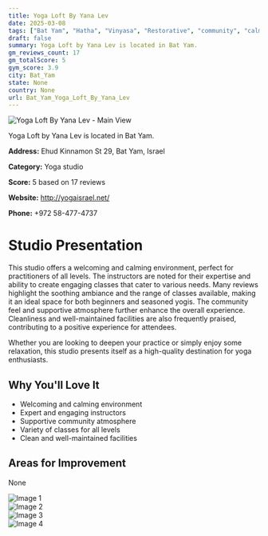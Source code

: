 ```yaml
---
title: Yoga Loft By Yana Lev
date: 2025-03-08
tags: ["Bat Yam", "Hatha", "Vinyasa", "Restorative", "community", "calm atmosphere", "Bat Yam"]  
draft: false
summary: Yoga Loft by Yana Lev is located in Bat Yam.
gm_reviews_count: 17
gm_totalScore: 5
gym_score: 3.9
city: Bat_Yam
state: None
country: None
url: Bat_Yam_Yoga_Loft_By_Yana_Lev
---
```


<div className="aspect-[16/9] relative my-8">
  <img 
    src="https://lh5.googleusercontent.com/p/AF1QipNdDN3OvgQ637dMtF2b0wYH5XTzNybri1UJQlwg=w1920-h1080-k-no"
    alt="Yoga Loft By Yana Lev - Main View"
    className="object-cover absolute inset-0 w-full h-full rounded-lg"
  />
</div>

Yoga Loft by Yana Lev is located in Bat Yam.

**Address:** Ehud Kinnamon St 29, Bat Yam, Israel

**Category:** Yoga studio

**Score:** 5 based on 17 reviews

**Website:** http://yogaisrael.net/

**Phone:** +972 58-477-4737

# Studio Presentation

This studio offers a welcoming and calming environment, perfect for practitioners of all levels. The instructors are noted for their expertise and ability to create engaging classes that cater to various needs. Many reviews highlight the soothing ambiance and the range of classes available, making it an ideal space for both beginners and seasoned yogis. The community feel and supportive atmosphere further enhance the overall experience. Cleanliness and well-maintained facilities are also frequently praised, contributing to a positive experience for attendees.

Whether you are looking to deepen your practice or simply enjoy some relaxation, this studio presents itself as a high-quality destination for yoga enthusiasts.

## Why You'll Love It

- Welcoming and calming environment
- Expert and engaging instructors
- Supportive community atmosphere
- Variety of classes for all levels
- Clean and well-maintained facilities

## Areas for Improvement

None

<div className="grid grid-cols-1 xl:grid-cols-2 gap-4 my-8">
<div className="aspect-[4/3] relative"><img src="https://lh3.googleusercontent.com/p/AF1QipM1Wxccz61-UiykUGM52F9xyJZLH4hUXPDFEAok=w1920-h1080-k-no" alt="Image 1" className="object-cover absolute inset-0 w-full h-full rounded-lg" /></div>
<div className="aspect-[4/3] relative"><img src="https://lh5.googleusercontent.com/p/AF1QipOCEDxs-IyyFUpMjavUlaGxWxgYz3XBVIkKzJeM=w1920-h1080-k-no" alt="Image 2" className="object-cover absolute inset-0 w-full h-full rounded-lg" /></div>
<div className="aspect-[4/3] relative"><img src="https://lh5.googleusercontent.com/p/AF1QipNm6ZQaP7T-sDDnCoY7wSOVicb1I3nSPcjwqbXn=w1920-h1080-k-no" alt="Image 3" className="object-cover absolute inset-0 w-full h-full rounded-lg" /></div>
<div className="aspect-[4/3] relative"><img src="https://lh5.googleusercontent.com/p/AF1QipPrG1ynCBfBVvcdNTI6EYFWoBJ8gHQWIsHFBQ0v=w1920-h1080-k-no" alt="Image 4" className="object-cover absolute inset-0 w-full h-full rounded-lg" /></div>
</div>